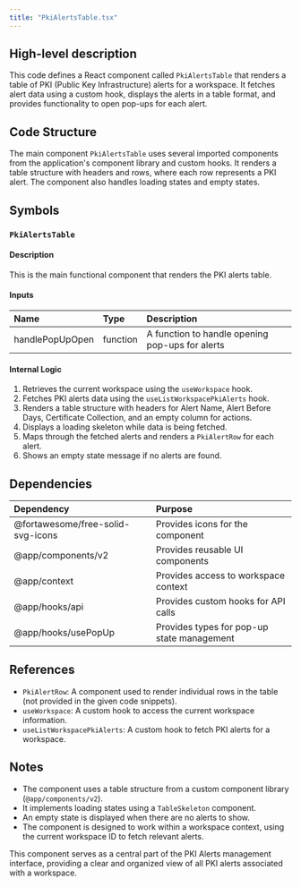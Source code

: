 ```yaml
---
title: "PkiAlertsTable.tsx"
---
```


## High-level description
This code defines a React component called `PkiAlertsTable` that renders a table of PKI (Public Key Infrastructure) alerts for a workspace. It fetches alert data using a custom hook, displays the alerts in a table format, and provides functionality to open pop-ups for each alert.

## Code Structure
The main component `PkiAlertsTable` uses several imported components from the application's component library and custom hooks. It renders a table structure with headers and rows, where each row represents a PKI alert. The component also handles loading states and empty states.

## Symbols

### `PkiAlertsTable`
#### Description
This is the main functional component that renders the PKI alerts table.

#### Inputs
| Name | Type | Description |
|:-----|:-----|:------------|
| handlePopUpOpen | function | A function to handle opening pop-ups for alerts |

#### Internal Logic
1. Retrieves the current workspace using the `useWorkspace` hook.
2. Fetches PKI alerts data using the `useListWorkspacePkiAlerts` hook.
3. Renders a table structure with headers for Alert Name, Alert Before Days, Certificate Collection, and an empty column for actions.
4. Displays a loading skeleton while data is being fetched.
5. Maps through the fetched alerts and renders a `PkiAlertRow` for each alert.
6. Shows an empty state message if no alerts are found.

## Dependencies
| Dependency | Purpose |
|:-----------|:--------|
| @fortawesome/free-solid-svg-icons | Provides icons for the component |
| @app/components/v2 | Provides reusable UI components |
| @app/context | Provides access to workspace context |
| @app/hooks/api | Provides custom hooks for API calls |
| @app/hooks/usePopUp | Provides types for pop-up state management |

## References
- `PkiAlertRow`: A component used to render individual rows in the table (not provided in the given code snippets).
- `useWorkspace`: A custom hook to access the current workspace information.
- `useListWorkspacePkiAlerts`: A custom hook to fetch PKI alerts for a workspace.

## Notes
- The component uses a table structure from a custom component library (`@app/components/v2`).
- It implements loading states using a `TableSkeleton` component.
- An empty state is displayed when there are no alerts to show.
- The component is designed to work within a workspace context, using the current workspace ID to fetch relevant alerts.

This component serves as a central part of the PKI Alerts management interface, providing a clear and organized view of all PKI alerts associated with a workspace.